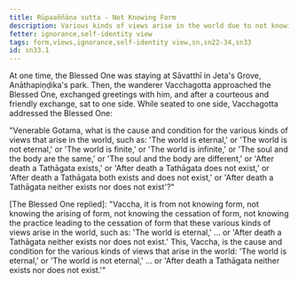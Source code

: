 ```yaml
---
title: Rūpaaññāṇa sutta - Not Knowing Form
description: Various kinds of views arise in the world due to not knowing form, the arising of form, the cessation of form, and the practice leading to the cessation of form.
fetter: ignorance,self-identity view
tags: form,views,ignorance,self-identity view,sn,sn22-34,sn33
id: sn33.1
---
```


At one time, the Blessed One was staying at Sāvatthī in Jeta's Grove, Anāthapiṇḍika's park. Then, the wanderer Vacchagotta approached the Blessed One, exchanged greetings with him, and after a courteous and friendly exchange, sat to one side. While seated to one side, Vacchagotta addressed the Blessed One:

"Venerable Gotama, what is the cause and condition for the various kinds of views that arise in the world, such as: 'The world is eternal,' or 'The world is not eternal,' or 'The world is finite,' or 'The world is infinite,' or 'The soul and the body are the same,' or 'The soul and the body are different,' or 'After death a Tathāgata exists,' or 'After death a Tathāgata does not exist,' or 'After death a Tathāgata both exists and does not exist,' or 'After death a Tathāgata neither exists nor does not exist'?"

[The Blessed One replied]: "Vaccha, it is from not knowing form, not knowing the arising of form, not knowing the cessation of form, not knowing the practice leading to the cessation of form that these various kinds of views arise in the world, such as: 'The world is eternal,' ... or 'After death a Tathāgata neither exists nor does not exist.' This, Vaccha, is the cause and condition for the various kinds of views that arise in the world: 'The world is eternal,' or 'The world is not eternal,' ... or 'After death a Tathāgata neither exists nor does not exist.'"